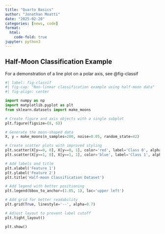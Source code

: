 ```yaml
---
title: "Quarto Basics"
author: "Jonathan Moatti"
date: "2025-02-20"
categories: [news, code]
format:
  html:
    code-fold: true
jupyter: python3
---
```


## Half-Moon Classification Example

For a demonstration of a line plot on a polar axis, see @fig-classif

```python
#| label: fig-classif
#| fig-cap: "Non-linear classification example using half-moon data"
#| fig-align: center

import numpy as np
import matplotlib.pyplot as plt
from sklearn.datasets import make_moons

# Create figure and axis objects with a single subplot
plt.figure(figsize=(8, 6))

# Generate the moon-shaped data
X, y = make_moons(n_samples=200, noise=0.05, random_state=42)

# Create scatter plots with improved styling
plt.scatter(X[y==0, 0], X[y==0, 1], color='red', label='Class 0', alpha=0.6, edgecolor='darkred')
plt.scatter(X[y==1, 0], X[y==1, 1], color='blue', label='Class 1', alpha=0.6, edgecolor='darkblue')

# Add labels and title
plt.xlabel('Feature 1')
plt.ylabel('Feature 2')
plt.title('Half-moon Classification Dataset')

# Add legend with better positioning
plt.legend(bbox_to_anchor=(1.05, 1), loc='upper left')

# Add grid for better readability
plt.grid(True, linestyle='--', alpha=0.7)

# Adjust layout to prevent label cutoff
plt.tight_layout()

plt.show()
```
